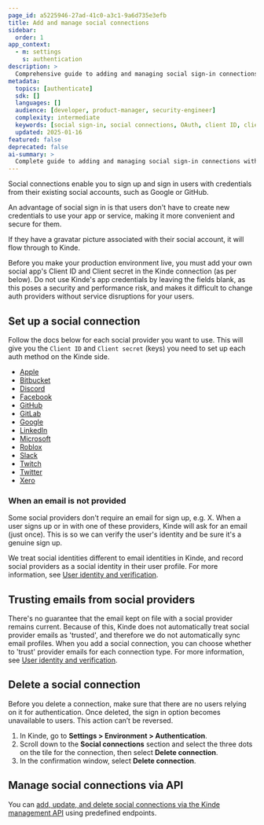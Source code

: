 ```yaml
---
page_id: a5225946-27ad-41c0-a3c1-9a6d735e3efb
title: Add and manage social connections
sidebar:
  order: 1
app_context:
  - m: settings
    s: authentication
description: >
  Comprehensive guide to adding and managing social sign-in connections including setup, security considerations, and provider-specific configurations.
metadata:
  topics: [authenticate]
  sdk: []
  languages: []
  audience: [developer, product-manager, security-engineer]
  complexity: intermediate
  keywords: [social sign-in, social connections, OAuth, client ID, client secret, trusted providers]
  updated: 2025-01-16
featured: false
deprecated: false
ai-summary: >
  Complete guide to adding and managing social sign-in connections with security best practices and provider-specific setup instructions.
---
```


Social connections enable you to sign up and sign in users with credentials from their existing social accounts, such as Google or GitHub.

An advantage of social sign in is that users don't have to create new credentials to use your app or service, making it more convenient and secure for them.

If they have a gravatar picture associated with their social account, it will flow through to Kinde.

<Aside type="warning" title="Social sign in for production environments">

Before you make your production environment live, you must add your own social app's Client ID and Client secret in the Kinde connection (as per below). Do not use Kinde's app credentials by leaving the fields blank, as this poses a security and performance risk, and makes it difficult to change auth providers without service disruptions for your users.

</Aside>

## Set up a social connection

Follow the docs below for each social provider you want to use. This will give you the `Client ID` and `Client secret` (keys) you need to set up each auth method on the Kinde side.

- [Apple](/authenticate/social-sign-in/apple/)
- [Bitbucket](/authenticate/social-sign-in/bitbucket-sso/)
- [Discord](/authenticate/social-sign-in/discord/)
- [Facebook](/authenticate/social-sign-in/facebook/)
- [GitHub](/authenticate/social-sign-in/github/)
- [GitLab](/authenticate/social-sign-in/gitlab/)
- [Google](/authenticate/social-sign-in/google/)
- [LinkedIn](/authenticate/social-sign-in/linkedin/)
- [Microsoft](/authenticate/social-sign-in/microsoft-sso/)
- [Roblox](/authenticate/social-sign-in/roblox-sso/)
- [Slack](/authenticate/social-sign-in/slack/)
- [Twitch](/authenticate/social-sign-in/twitch/)
- [Twitter](/authenticate/social-sign-in/twitter/)
- [Xero](/authenticate/social-sign-in/xero-sso/)

### When an email is not provided

Some social providers don't require an email for sign up, e.g. X. When a user signs up or in with one of these providers, Kinde will ask for an email (just once). This is so we can verify the user's identity and be sure it's a genuine sign up.

We treat social identities different to email identities in Kinde, and record social providers as a social identity in their user profile. For more information, see [User identity and verification](/authenticate/about-auth/identity-and-verification/).

## Trusting emails from social providers

There's no guarantee that the email kept on file with a social provider remains current. Because of this, Kinde does not automatically treat social provider emails as 'trusted', and therefore we do not automatically sync email profiles. When you add a social connection, you can choose whether to 'trust' provider emails for each connection type. For more information, see [User identity and verification](/authenticate/about-auth/identity-and-verification/#trusting-emails-from-providers).

## Delete a social connection

<Aside type="danger">

Before you delete a connection, make sure that there are no users relying on it for authentication. Once deleted, the sign in option becomes unavailable to users. This action can’t be reversed.

</Aside>

1. In Kinde, go to **Settings > Environment > Authentication**.
2. Scroll down to the **Social connections** section and select the three dots on the tile for the connection, then select **Delete connection**.
3. In the confirmation window, select **Delete connection**.

## Manage social connections via API

You can [add, update, and delete social connections via the Kinde management API](/kinde-apis/management#tag/connections) using predefined endpoints.
